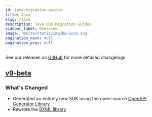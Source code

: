 ```yaml
---
id: java-migration-guides
title: Java
slug: /java
description: Java SDK Migration Guides
sidebar_label: Overview
image: '@site/static/img/bw-icon.svg'
pagination_next: null
pagination_prev: null
---
```


See our releases on [GitHub](https://github.com/Bandwidth/java-sdk/releases) for more detailed changelogs

## [v9-beta](/migration-guides/java/v8->v9-beta)

### What's Changed

* Generated an entirely new SDK using the open-source [OpenAPI Generator Library](https://openapi-generator.tech/)
* Rewrote the [BXML library](/migration-guides/java/v8->v9-beta#bxml)
